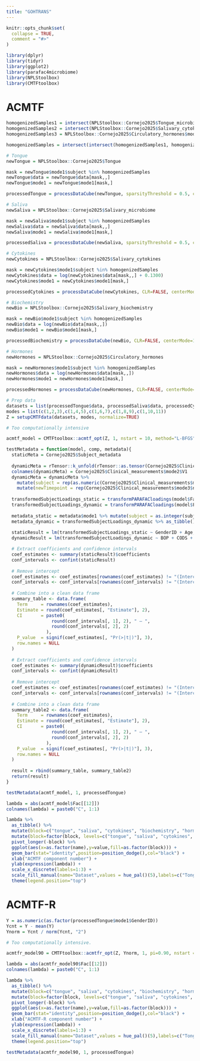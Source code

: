 ```yaml
---
title: "GOHTRANS"
---
```


```r
knitr::opts_chunk$set(
  collapse = TRUE,
  comment = "#>"
)
```

```r
library(dplyr)
library(tidyr)
library(ggplot2)
library(parafac4microbiome)
library(NPLStoolbox)
library(CMTFtoolbox)
```

# ACMTF
```r
homogenizedSamples1 = intersect(NPLStoolbox::Cornejo2025$Tongue_microbiome$mode1 %>% filter(!is.na(GenderID)) %>% select(subject) %>% pull(), NPLStoolbox::Cornejo2025$Salivary_microbiome$mode1 %>% filter(!is.na(GenderID)) %>% select(subject) %>% pull())
homogenizedSamples2 = intersect(NPLStoolbox::Cornejo2025$Salivary_cytokines$mode1 %>% filter(!is.na(GenderID)) %>% select(subject) %>% pull(), NPLStoolbox::Cornejo2025$Salivary_biochemistry$mode1 %>% filter(!is.na(GenderID)) %>% select(subject) %>% pull())
homogenizedSamples3 = NPLStoolbox::Cornejo2025$Circulatory_hormones$mode1 %>% filter(!is.na(GenderID)) %>% select(subject) %>% pull()

homogenizedSamples = intersect(intersect(homogenizedSamples1, homogenizedSamples2), homogenizedSamples3)

# Tongue
newTongue = NPLStoolbox::Cornejo2025$Tongue

mask = newTongue$mode1$subject %in% homogenizedSamples
newTongue$data = newTongue$data[mask,,]
newTongue$mode1 = newTongue$mode1[mask,]

processedTongue = processDataCube(newTongue, sparsityThreshold = 0.5, considerGroups=TRUE, groupVariable="GenderID", CLR=TRUE, centerMode=1, scaleMode=2)

# Saliva
newSaliva = NPLStoolbox::Cornejo2025$Salivary_microbiome

mask = newSaliva$mode1$subject %in% homogenizedSamples
newSaliva$data = newSaliva$data[mask,,]
newSaliva$mode1 = newSaliva$mode1[mask,]

processedSaliva = processDataCube(newSaliva, sparsityThreshold = 0.5, considerGroups=TRUE, groupVariable="GenderID", CLR=TRUE, centerMode=1, scaleMode=2)

# Cytokines
newCytokines = NPLStoolbox::Cornejo2025$Salivary_cytokines

mask = newCytokines$mode1$subject %in% homogenizedSamples
newCytokines$data = log(newCytokines$data[mask,,] + 0.1300)
newCytokines$mode1 = newCytokines$mode1[mask,]

processedCytokines = processDataCube(newCytokines, CLR=FALSE, centerMode=1, scaleMode=2)

# Biochemistry
newBio = NPLStoolbox::Cornejo2025$Salivary_biochemistry

mask = newBio$mode1$subject %in% homogenizedSamples
newBio$data = log(newBio$data[mask,,])
newBio$mode1 = newBio$mode1[mask,]

processedBiochemistry = processDataCube(newBio, CLR=FALSE, centerMode=1, scaleMode=2)

# Hormones
newHormones = NPLStoolbox::Cornejo2025$Circulatory_hormones

mask = newHormones$mode1$subject %in% homogenizedSamples
newHormones$data = log(newHormones$data[mask,,])
newHormones$mode1 = newHormones$mode1[mask,]

processedHormones = processDataCube(newHormones, CLR=FALSE, centerMode=1, scaleMode=2)

# Prep data
datasets = list(processedTongue$data, processedSaliva$data, processedCytokines$data, processedBiochemistry$data, processedHormones$data)
modes = list(c(1,2,3),c(1,4,5),c(1,6,7),c(1,8,9),c(1,10,11))
Z = setupCMTFdata(datasets, modes, normalize=TRUE)
```

```r
# Too computationally intensive
```

```r
acmtf_model = CMTFtoolbox::acmtf_opt(Z, 1, nstart = 10, method="L-BFGS", numCores=10)
```

```r
testMetadata = function(model, comp, metadata){
  staticMeta = Cornejo2025$Subject_metadata
  
  dynamicMeta = rTensor::k_unfold(rTensor::as.tensor(Cornejo2025$Clinical_measurements$data), 2)@data %>% t() %>% as_tibble()
  colnames(dynamicMeta) = Cornejo2025$Clinical_measurements$mode2$V1
  dynamicMeta = dynamicMeta %>%
    mutate(subject = rep(as.numeric(Cornejo2025$Clinical_measurements$mode1$subject), each=nrow(Cornejo2025$Clinical_measurements$mode3))) %>%
    mutate(newTimepoint = rep(Cornejo2025$Clinical_measurements$mode3$newTimepoint, nrow(Cornejo2025$Clinical_measurements$mode1)))
  
  transformedSubjectLoadings_static = transformPARAFACloadings(model$Fac, 1)[,comp]
  transformedSubjectLoadings_dynamic = transformPARAFACloadings(model$Fac, 2, moreOutput=TRUE)$F[,comp]
  
  metadata_static = metadata$mode1 %>% mutate(subject = as.integer(subject)) %>% left_join(staticMeta) %>% mutate(GenderID = as.numeric(as.factor(GenderID)) - 1)
  metadata_dynamic = transformedSubjectLoadings_dynamic %>% as_tibble() %>% mutate(subject = rep(as.numeric(metadata$mode1$subject), each=nrow(metadata$mode3))) %>% mutate(newTimepoint = rep(metadata$mode3$newTimepoint, nrow(metadata$mode1))) %>% left_join(dynamicMeta)
  
  staticResult = lm(transformedSubjectLoadings_static ~ GenderID + Age, data = metadata_static)
  dynamicResult = lm(transformedSubjectLoadings_dynamic ~ BOP + CODS + XI, data = metadata_dynamic)

  # Extract coefficients and confidence intervals
  coef_estimates <- summary(staticResult)$coefficients
  conf_intervals <- confint(staticResult)
  
  # Remove intercept
  coef_estimates <- coef_estimates[rownames(coef_estimates) != "(Intercept)", ]
  conf_intervals <- conf_intervals[rownames(conf_intervals) != "(Intercept)", ]
  
  # Combine into a clean data frame
  summary_table <- data.frame(
    Term     = rownames(coef_estimates),
    Estimate = round(coef_estimates[, "Estimate"], 2),
    CI       = paste0(
                 round(conf_intervals[, 1], 2), " – ",
                 round(conf_intervals[, 2], 2)
               ),
    P_value  = signif(coef_estimates[, "Pr(>|t|)"], 3),
    row.names = NULL
  )
  
  # Extract coefficients and confidence intervals
  coef_estimates <- summary(dynamicResult)$coefficients
  conf_intervals <- confint(dynamicResult)
  
  # Remove intercept
  coef_estimates <- coef_estimates[rownames(coef_estimates) != "(Intercept)", ]
  conf_intervals <- conf_intervals[rownames(conf_intervals) != "(Intercept)", ]
  
  # Combine into a clean data frame
  summary_table2 <- data.frame(
    Term     = rownames(coef_estimates),
    Estimate = round(coef_estimates[, "Estimate"], 2),
    CI       = paste0(
                 round(conf_intervals[, 1], 2), " – ",
                 round(conf_intervals[, 2], 2)
               ),
    P_value  = signif(coef_estimates[, "Pr(>|t|)"], 3),
    row.names = NULL
  )
  
  result = rbind(summary_table, summary_table2)
  return(result)
}

testMetadata(acmtf_model, 1, processedTongue)
```

```r
lambda = abs(acmtf_model$Fac[[12]])
colnames(lambda) = paste0("C", 1:1)

lambda %>%
  as_tibble() %>%
  mutate(block=c("tongue", "saliva", "cytokines", "biochemistry", "hormones")) %>%
  mutate(block=factor(block, levels=c("tongue", "saliva", "cytokines", "biochemistry", "hormones"))) %>%
  pivot_longer(-block) %>%
  ggplot(aes(x=as.factor(name),y=value,fill=as.factor(block))) +
  geom_bar(stat="identity",position=position_dodge(),col="black") +
  xlab("ACMTF component number") +
  ylab(expression(lambda)) +
  scale_x_discrete(labels=1:3) +
  scale_fill_manual(name="Dataset",values = hue_pal()(5),labels=c("Tongue microbiome", "Salivary microbiome", "Salivary cytokines", "Salivary biochemistry", "Circulatory hormones")) +
  theme(legend.position="top")
```

# ACMTF-R

```r
Y = as.numeric(as.factor(processedTongue$mode1$GenderID))
Ycnt = Y - mean(Y)
Ynorm = Ycnt / norm(Ycnt, "2")
```

```r
# Too computationally intensive.
```

```r
acmtfr_model90 = CMTFtoolbox::acmtfr_opt(Z, Ynorm, 1, pi=0.90, nstart = 10, method="L-BFGS", numCores=10)
```

```r
lambda = abs(acmtfr_model90$Fac[[12]])
colnames(lambda) = paste0("C", 1:1)

lambda %>%
  as_tibble() %>%
  mutate(block=c("tongue", "saliva", "cytokines", "biochemistry", "hormones")) %>%
  mutate(block=factor(block, levels=c("tongue", "saliva", "cytokines", "biochemistry", "hormones"))) %>%
  pivot_longer(-block) %>%
  ggplot(aes(x=as.factor(name),y=value,fill=as.factor(block))) +
  geom_bar(stat="identity",position=position_dodge(),col="black") +
  xlab("ACMTF-R component number") +
  ylab(expression(lambda)) +
  scale_x_discrete(labels=1:3) +
  scale_fill_manual(name="Dataset",values = hue_pal()(5),labels=c("Tongue microbiome", "Salivary microbiome", "Salivary cytokines", "Salivary biochemistry", "Circulatory hormones")) +
  theme(legend.position="top")
```

```r
testMetadata(acmtfr_model90, 1, processedTongue)
```
